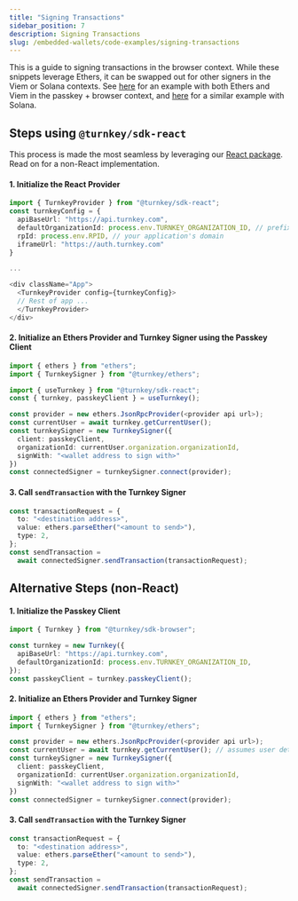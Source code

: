 ```yaml
---
title: "Signing Transactions"
sidebar_position: 7
description: Signing Transactions
slug: /embedded-wallets/code-examples/signing-transactions
---
```



This is a guide to signing transactions in the browser context. While these snippets leverage Ethers, it can be swapped out for other signers in the Viem or Solana contexts. See [here](https://github.com/tkhq/sdk/tree/main/examples/with-eth-passkeys-galore) for an example with both Ethers and Viem in the passkey + browser context, and [here](https://github.com/tkhq/sdk/tree/main/examples/with-solana-passkeys) for a similar example with Solana.

## Steps using `@turnkey/sdk-react`

This process is made the most seamless by leveraging our [React package](../../../sdks/react). Read on for a non-React implementation.

#### 1. Initialize the React Provider

```typescript
import { TurnkeyProvider } from "@turnkey/sdk-react";
const turnkeyConfig = {
  apiBaseUrl: "https://api.turnkey.com",
  defaultOrganizationId: process.env.TURNKEY_ORGANIZATION_ID, // prefix with NEXT_PUBLIC for NextJS
  rpId: process.env.RPID, // your application's domain
  iframeUrl: "https://auth.turnkey.com"
}

...

<div className="App">
  <TurnkeyProvider config={turnkeyConfig}>
  // Rest of app ...
  </TurnkeyProvider>
</div>
```

#### 2. Initialize an Ethers Provider and Turnkey Signer using the Passkey Client

```typescript
import { ethers } from "ethers";
import { TurnkeySigner } from "@turnkey/ethers";

import { useTurnkey } from "@turnkey/sdk-react";
const { turnkey, passkeyClient } = useTurnkey();

const provider = new ethers.JsonRpcProvider(<provider api url>);
const currentUser = await turnkey.getCurrentUser();
const turnkeySigner = new TurnkeySigner({
  client: passkeyClient,
  organizationId: currentUser.organization.organizationId,
  signWith: "<wallet address to sign with>"
})
const connectedSigner = turnkeySigner.connect(provider);
```

#### 3. Call `sendTransaction` with the Turnkey Signer

```typescript
const transactionRequest = {
  to: "<destination address>",
  value: ethers.parseEther("<amount to send>"),
  type: 2,
};
const sendTransaction =
  await connectedSigner.sendTransaction(transactionRequest);
```

## Alternative Steps (non-React)

#### 1. Initialize the Passkey Client

```typescript
import { Turnkey } from "@turnkey/sdk-browser";

const turnkey = new Turnkey({
  apiBaseUrl: "https://api.turnkey.com",
  defaultOrganizationId: process.env.TURNKEY_ORGANIZATION_ID,
});
const passkeyClient = turnkey.passkeyClient();
```

#### 2. Initialize an Ethers Provider and Turnkey Signer

```typescript
import { ethers } from "ethers";
import { TurnkeySigner } from "@turnkey/ethers";

const provider = new ethers.JsonRpcProvider(<provider api url>);
const currentUser = await turnkey.getCurrentUser(); // assumes user details have been stored in LocalStorage via `login()`
const turnkeySigner = new TurnkeySigner({
  client: passkeyClient,
  organizationId: currentUser.organization.organizationId,
  signWith: "<wallet address to sign with>"
})
const connectedSigner = turnkeySigner.connect(provider);
```

#### 3. Call `sendTransaction` with the Turnkey Signer

```typescript
const transactionRequest = {
  to: "<destination address>",
  value: ethers.parseEther("<amount to send>"),
  type: 2,
};
const sendTransaction =
  await connectedSigner.sendTransaction(transactionRequest);
```
